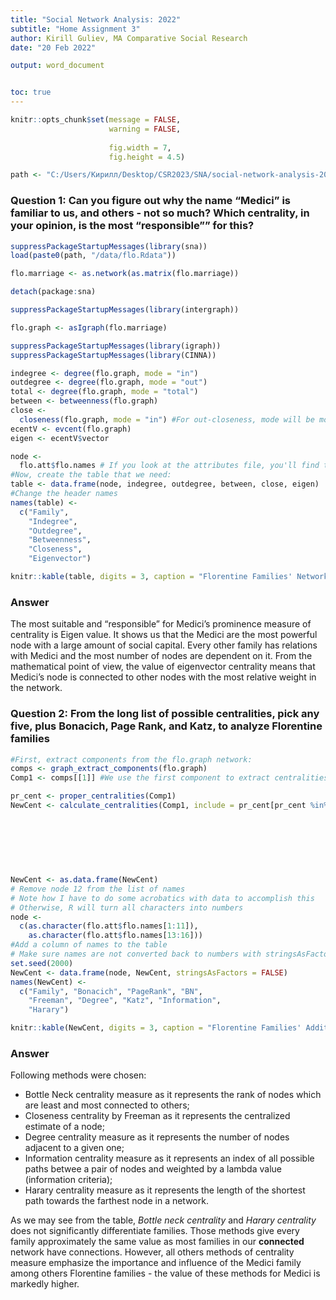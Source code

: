 ```yaml
---
title: "Social Network Analysis: 2022"
subtitle: "Home Assignment 3"
author: Kirill Guliev, MA Comparative Social Research 
date: "20 Feb 2022"

output: word_document


toc: true
---
```



```r

knitr::opts_chunk$set(message = FALSE,
                      warning = FALSE,
                      
                      fig.width = 7,
                      fig.height = 4.5)

path <- "C:/Users/Кирилл/Desktop/CSR2023/SNA/social-network-analysis-2022"

```


### Question 1: Can you figure out why the name "Medici" is familiar to us, and others - not so much? Which centrality, in your opinion, is the most "responsible"" for this?

```r

suppressPackageStartupMessages(library(sna))
load(paste0(path, "/data/flo.Rdata"))

flo.marriage <- as.network(as.matrix(flo.marriage))

detach(package:sna)

suppressPackageStartupMessages(library(intergraph))

flo.graph <- asIgraph(flo.marriage)

suppressPackageStartupMessages(library(igraph))
suppressPackageStartupMessages(library(CINNA))

indegree <- degree(flo.graph, mode = "in")
outdegree <- degree(flo.graph, mode = "out")
total <- degree(flo.graph, mode = "total")
between <- betweenness(flo.graph)
close <-
  closeness(flo.graph, mode = "in") #For out-closeness, mode will be mode="out."
ecentV <- evcent(flo.graph)
eigen <- ecentV$vector

node <-
  flo.att$flo.names # If you look at the attributes file, you'll find the names of families in the first column
#Now, create the table that we need:
table <- data.frame(node, indegree, outdegree, between, close, eigen)
#Change the header names
names(table) <-
  c("Family",
    "Indegree",
    "Outdegree",
    "Betweenness",
    "Closeness",
    "Eigenvector")

knitr::kable(table, digits = 3, caption = "Florentine Families' Network Centralities")
```

### Answer

The most suitable and "responsible" for Medici's prominence measure of centrality is Eigen value. It shows us that the Medici are the most powerful node with a large amount of social capital. Every other family has relations with Medici and the most number of nodes are dependent on it. From the mathematical point of view, the value of eigenvector centrality means that Medici's node is connected to other nodes with the most relative weight in the network. 

### Question 2: From the long list of possible centralities, pick any five, plus Bonacich, Page Rank, and Katz, to analyze Florentine families

```r
#First, extract components from the flo.graph network:
comps <- graph_extract_components(flo.graph)
Comp1 <- comps[[1]] #We use the first component to extract centralities from

pr_cent <- proper_centralities(Comp1)
NewCent <- calculate_centralities(Comp1, include = pr_cent[pr_cent %in% c("Bonacich power centralities of positions",
                                                                          "Page Rank",
                                                                          "Katz Centrality (Katz Status Index)",
                                                                          "BottleNeck Centrality",
                                                                          "Closeness Centrality (Freeman)",
                                                                          "Degree Centrality",
                                                                          "Harary Centrality",
                                                                          "Information Centrality")])
NewCent <- as.data.frame(NewCent)
# Remove node 12 from the list of names
# Note how I have to do some acrobatics with data to accomplish this
# Otherwise, R will turn all characters into numbers
node <-
  c(as.character(flo.att$flo.names[1:11]),
    as.character(flo.att$flo.names[13:16]))
#Add a column of names to the table
# Make sure names are not converted back to numbers with stringsAsFactors = FALSE command:
set.seed(2000)
NewCent <- data.frame(node, NewCent, stringsAsFactors = FALSE)
names(NewCent) <-
  c("Family", "Bonacich", "PageRank", "BN",
    "Freeman", "Degree", "Katz", "Information",
    "Harary")

knitr::kable(NewCent, digits = 3, caption = "Florentine Families' Additional Network Centralities")

```

### Answer

Following methods were chosen:

- Bottle Neck centrality measure as it represents the rank of nodes which are least and most connected to others;
- Closeness centrality by Freeman as it represents the centralized estimate of a node;
- Degree centrality measure as it represents the number of nodes adjacent to a given one;
- Information centrality measure as it represents an index of all possible paths betwee a pair of nodes and weighted by a lambda value (information criteria);
- Harary centrality measure as it represents the length of the shortest path towards the farthest node in a network. 

As we may see from the table, _Bottle neck centrality_ and _Harary centrality_ does not significantly differentiate families. Those methods give every family approximately the same value as most families in our **connected** network have connections. However, all others methods of centrality measure emphasize the importance and influence of the Medici family among others Florentine families - the value of these methods for Medici is markedly higher.  